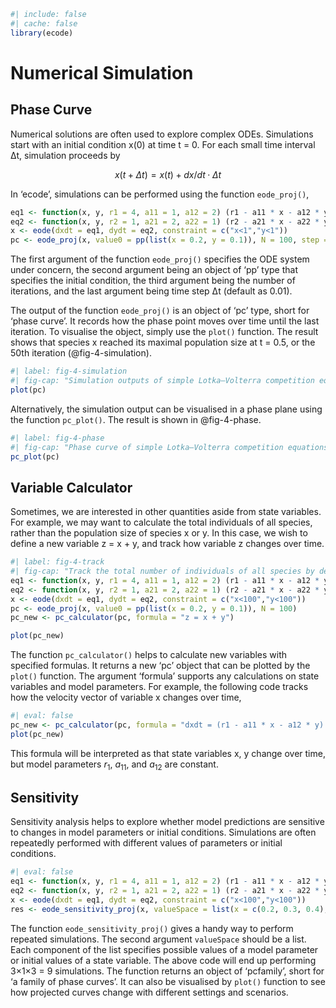 ```r
#| include: false
#| cache: false
library(ecode)
```
# Numerical Simulation {#sec-Numerical}

## Phase Curve

Numerical solutions are often used to explore complex ODEs. Simulations start with an initial condition x(0) at time t = 0. For each small time interval Δt, simulation proceeds by

$$
x(t + Δt) = x(t) + dx/dt · Δt
$$

In 'ecode', simulations can be performed using the function `eode_proj()`,

```r
eq1 <- function(x, y, r1 = 4, a11 = 1, a12 = 2) (r1 - a11 * x - a12 * y) * x
eq2 <- function(x, y, r2 = 1, a21 = 2, a22 = 1) (r2 - a21 * x - a22 * y) * y
x <- eode(dxdt = eq1, dydt = eq2, constraint = c("x<1","y<1"))
pc <- eode_proj(x, value0 = pp(list(x = 0.2, y = 0.1)), N = 100, step = 0.01)
```

The first argument of the function `eode_proj()` specifies the ODE system under concern, the second argument being an object of ‘pp’ type that specifies the initial condition, the third argument being the number of iterations, and the last argument being time step Δt (default as 0.01).

The output of the function `eode_proj()` is an object of ‘pc’ type, short for ‘phase curve’. It records how the phase point moves over time until the last iteration. To visualise the object, simply use the `plot()` function. The result shows that species x reached its maximal population size at t = 0.5, or the 50th iteration (@fig-4-simulation). 

```r
#| label: fig-4-simulation
#| fig-cap: "Simulation outputs of simple Lotka–Volterra competition equations. Given by the function plot() on ‘pc’ objects. Each line shows how a state variable changes over time."
plot(pc)
```

Alternatively, the simulation output can be visualised in a phase plane using the function `pc_plot()`. The result is shown in @fig-4-phase.

```r
#| label: fig-4-phase
#| fig-cap: "Phase curve of simple Lotka–Volterra competition equations with an initial condition of x(0) = 0.2, y(0) = 0.1. Given by the function pc_plot() on ‘pc’ objects. The solid point represents the initial state of the system. The phase point moves from the solid point to the other end of the curve during the simulation."
pc_plot(pc)
```

## Variable Calculator

Sometimes, we are interested in other quantities aside from state variables. For example, we may want to calculate the total individuals of all species, rather than the population size of species x or y. In this case, we wish to define a new variable z = x + y, and track how variable z changes over time.

```r
#| label: fig-4-track
#| fig-cap: "Track the total number of individuals of all species by defining a new variable z = x + y. Achieved by the function pc_calculator(), and visualised by the function plot() on ‘pc’ objects."
eq1 <- function(x, y, r1 = 4, a11 = 1, a12 = 2) (r1 - a11 * x - a12 * y) * x
eq2 <- function(x, y, r2 = 1, a21 = 2, a22 = 1) (r2 - a21 * x - a22 * y) * y
x <- eode(dxdt = eq1, dydt = eq2, constraint = c("x<100","y<100"))
pc <- eode_proj(x, value0 = pp(list(x = 0.2, y = 0.1)), N = 100)
pc_new <- pc_calculator(pc, formula = "z = x + y")

plot(pc_new)
```

The function `pc_calculator()` helps to calculate new variables with specified formulas. It returns a new ‘pc’ object that can be plotted by the `plot()` function. The argument ‘formula’ supports any calculations on state variables and model parameters. For example, the following code tracks how the velocity vector of variable x changes over time,

```r
#| eval: false
pc_new <- pc_calculator(pc, formula = "dxdt = (r1 - a11 * x - a12 * y) * x")
plot(pc_new)
```

This formula will be interpreted as that state variables x, y change over time, but model parameters $r_1$, $a_{11}$, and $a_{12}$ are constant. 

## Sensitivity

Sensitivity analysis helps to explore whether model predictions are sensitive to changes in model parameters or initial conditions. Simulations are often repeatedly performed with different values of parameters or initial conditions. 

```r
#| eval: false
eq1 <- function(x, y, r1 = 4, a11 = 1, a12 = 2) (r1 - a11 * x - a12 * y) * x
eq2 <- function(x, y, r2 = 1, a21 = 2, a22 = 1) (r2 - a21 * x - a22 * y) * y
x <- eode(dxdt = eq1, dydt = eq2, constraint = c("x<100","y<100"))
res <- eode_sensitivity_proj(x, valueSpace = list(x = c(0.2, 0.3, 0.4), y = 0.1, a11 = 1:3), N=100, step = 0.01)
```

The function `eode_sensitivity_proj()` gives a handy way to perform repeated simulations. The second argument `valueSpace` should be a list. Each component of the list specifies possible values of a model parameter or initial values of a state variable. The above code will end up performing 3×1×3 = 9 simulations. The function returns an object of ‘pcfamily’, short for ‘a family of phase curves’. It can also be visualised by `plot()` function to see how projected curves change with different settings and scenarios. 
